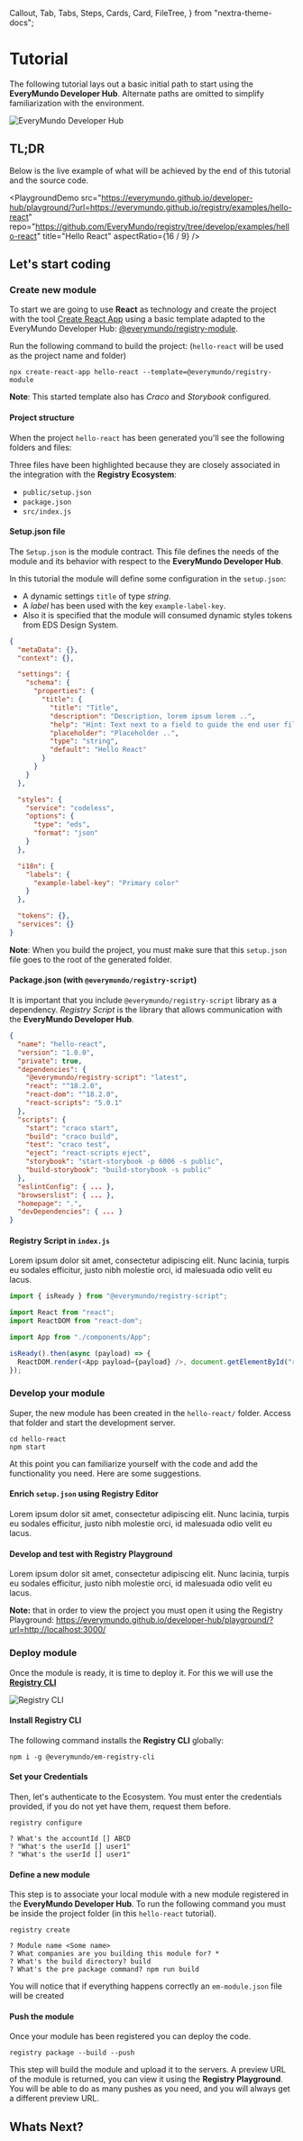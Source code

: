 ---
---

  Callout,
  Tab,
  Tabs,
  Steps,
  Cards,
  Card,
  FileTree,
} from "nextra-theme-docs";

# Tutorial

The following tutorial lays out a basic initial path to start using the **EveryMundo Developer Hub**. Alternate paths are omitted to simplify familiarization with the environment.

![EveryMundo Developer Hub](@/assets/images/tutorial/cover.jpg)

## TL;DR

Below is the live example of what will be achieved by the end of this tutorial and the source code.

<PlaygroundDemo
  src="https://everymundo.github.io/developer-hub/playground/?url=https://everymundo.github.io/registry/examples/hello-react"
  repo="https://github.com/EveryMundo/registry/tree/develop/examples/hello-react"
  title="Hello React"
  aspectRatio={16 / 9}
/>

## Let's start coding

<Steps>

### Create new module

To start we are going to use **React** as technology and create the project with the tool [Create React App](https://create-react-app.dev/) using a basic template adapted to the EveryMundo Developer Hub: [@everymundo/registry-module](https://www.npmjs.com/package/@everymundo/cra-template-registry-module).

Run the following command to build the project: (`hello-react` will be used as the project name and folder)

```console copy filename="Terminal"
npx create-react-app hello-react --template=@everymundo/registry-module
```

**Note**: This started template also has _Craco_ and _Storybook_ configured.

#### Project structure

When the project `hello-react` has been generated you'll see the following folders and files:

<FileTree>
  <FileTree.Folder name="hello-react/" defaultOpen>
    <FileTree.Folder name=".storybook/" />
    <FileTree.Folder name="public/" defaultOpen>
      <FileTree.File name="index.html" />
      <FileTree.File name="robots.txt" />
      <FileTree.File name="setup.json" active />
    </FileTree.Folder>
    <FileTree.Folder name="src/" defaultOpen>
      <FileTree.Folder name="components/" defaultOpen>
        <FileTree.Folder name="App/">
          <FileTree.File name="App.css" />
          <FileTree.File name="App.jsx" />
          <FileTree.File name="App.stories.js" />
          <FileTree.File name="App.test.js" />
          <FileTree.File name="index.js" />
        </FileTree.Folder>
        <FileTree.Folder name="Button/" />
      </FileTree.Folder>
      <FileTree.Folder name="context/" />
      <FileTree.Folder name="hooks/" />
      <FileTree.Folder name="utils/" />
      <FileTree.File name="index.js" active />
    </FileTree.Folder>
    <FileTree.File name="package.json" active />
    <FileTree.File name="..." />
  </FileTree.Folder>
</FileTree>

Three files have been highlighted because they are closely associated in the integration with the **Registry Ecosystem**:

- `public/setup.json`
- `package.json`
- `src/index.js`

#### Setup.json file

The `Setup.json` is the module contract. This file defines the needs of the module and its behavior with respect to the **EveryMundo Developer Hub**.

In this tutorial the module will define some configuration in the `setup.json`:

- A dynamic settings `title` of type _string_.
- A _label_ has been used with the key `example-label-key`.
- Also it is specified that the module will consumed dynamic styles tokens from EDS Design System.

```json filename="hello-react/public/setup.json" {8, 20, 30}
{
  "metaData": {},
  "context": {},

  "settings": {
    "schema": {
      "properties": {
        "title": {
          "title": "Title",
          "description": "Description, lorem ipsum lorem ..",
          "help": "Hint: Text next to a field to guide the end user filling it",
          "placeholder": "Placeholder ..",
          "type": "string",
          "default": "Hello React"
        }
      }
    }
  },

  "styles": {
    "service": "codeless",
    "options": {
      "type": "eds",
      "format": "json"
    }
  },

  "i18n": {
    "labels": {
      "example-label-key": "Primary color"
    }
  },

  "tokens": {},
  "services": {}
}
```

**Note**: When you build the project, you must make sure that this `setup.json` file goes to the root of the generated folder.

#### Package.json (with `@everymundo/registry-script`)

It is important that you include `@everymundo/registry-script` library as a dependency. _Registry Script_ is the library that allows communication with the **EveryMundo Developer Hub**.

```json filename="hello-react/package.json" {6}
{
  "name": "hello-react",
  "version": "1.0.0",
  "private": true,
  "dependencies": {
    "@everymundo/registry-script": "latest",
    "react": "^18.2.0",
    "react-dom": "^18.2.0",
    "react-scripts": "5.0.1"
  },
  "scripts": {
    "start": "craco start",
    "build": "craco build",
    "test": "craco test",
    "eject": "react-scripts eject",
    "storybook": "start-storybook -p 6006 -s public",
    "build-storybook": "build-storybook -s public"
  },
  "eslintConfig": { ... },
  "browserslist": { ... },
  "homepage": ".",
  "devDependencies": { ... }
}
```

#### Registry Script in `index.js`

Lorem ipsum dolor sit amet, consectetur adipiscing elit. Nunc lacinia, turpis eu sodales efficitur, justo nibh molestie orci, id malesuada odio velit eu lacus.

```js filename="hello-react/src/index.js" {1,8}
import { isReady } from "@everymundo/registry-script";

import React from "react";
import ReactDOM from "react-dom";

import App from "./components/App";

isReady().then(async (payload) => {
  ReactDOM.render(<App payload={payload} />, document.getElementById("root"));
});
```

### Develop your module

Super, the new module has been created in the `hello-react/` folder. Access that folder and start the development server.

```console copy filename="Terminal"
cd hello-react
npm start
```

At this point you can familiarize yourself with the code and add the functionality you need. Here are some suggestions.

#### Enrich `setup.json` using Registry Editor

Lorem ipsum dolor sit amet, consectetur adipiscing elit. Nunc lacinia, turpis eu sodales efficitur, justo nibh molestie orci, id malesuada odio velit eu lacus.

#### Develop and test with Registry Playground

Lorem ipsum dolor sit amet, consectetur adipiscing elit. Nunc lacinia, turpis eu sodales efficitur, justo nibh molestie orci, id malesuada odio velit eu lacus.

**Note:** that in order to view the project you must open it using the Registry Playground: https://everymundo.github.io/developer-hub/playground/?url=http://localhost:3000/

### Deploy module

Once the module is ready, it is time to deploy it. For this we will use the [**Registry CLI**](/learning/registry-cli)

![Registry CLI](@/assets/images/learning/hero-registry-cli.png)

#### Install Registry CLI

The following command installs the **Registry CLI** globally:

```console copy filename="Terminal"
npm i -g @everymundo/em-registry-cli
```

#### Set your Credentials

Then, let's authenticate to the Ecosystem. You must enter the credentials provided, if you do not yet have them, request them before.

```console copy filename="Terminal"
registry configure

? What's the accountId [] ABCD
? "What's the userId [] user1"
? "What's the userId [] user1"
```

#### Define a new module

This step is to associate your local module with a new module registered in the **EveryMundo Developer Hub**. To run the following command you must be inside the project folder (in this `hello-react` tutorial).

```console copy filename="Terminal"
registry create

? Module name <Some name>
? What companies are you building this module for? *
? What's the build directory? build
? What's the pre package command? npm run build
```

You will notice that if everything happens correctly an `em-module.json` file will be created

#### Push the module

Once your module has been registered you can deploy the code.

```console copy filename="Terminal"
registry package --build --push
```

This step will build the module and upload it to the servers. A preview URL of the module is returned, you can view it using the **Registry Playground**. You will be able to do as many pushes as you need, and you will always get a different preview URL.

</Steps>

## Whats Next?

<Cards num={2}>
  <Card title="Learning in deep" arrow href="/learning" />
  <Card title="Understand Setup.json" arrow href="/learning/setup-file" />
  <Card title="Get clear with FAQ" arrow href="/get-started/faqs" />
  <Card title="View more examples" arrow href="/examples" />
</Cards>
